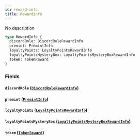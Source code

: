 ```yaml
---
id: reward-info
title: RewardInfo
---
```



No description

```graphql
type RewardInfo {
  discordRole: DiscordRoleRewardInfo
  premint: PremintInfo
  loyaltyPoints: LoyaltyPointsRewardInfo
  loyaltyPointsMysteryBox: LoyaltyPointsMysteryBoxRewardInfo
  token: TokenReward
}
```


### Fields

#### `discordRole` ([`DiscordRoleRewardInfo`](../../references/objects/discord-role-reward-info))




#### `premint` ([`PremintInfo`](../../references/objects/premint-info))




#### `loyaltyPoints` ([`LoyaltyPointsRewardInfo`](../../references/objects/loyalty-points-reward-info))




#### `loyaltyPointsMysteryBox` ([`LoyaltyPointsMysteryBoxRewardInfo`](../../references/objects/loyalty-points-mystery-box-reward-info))




#### `token` ([`TokenReward`](../../references/objects/token-reward))






